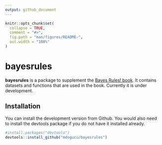 ```yaml
---
output: github_document
---
```


<!-- README.md is generated from README.Rmd. Please edit that file -->

```r
knitr::opts_chunk$set(
  collapse = TRUE,
  comment = "#>",
  fig.path = "man/figures/README-",
  out.width = "100%"
)
```
# bayesrules

<!-- badges: start -->
<!-- badges: end -->

**bayesrules** is a package to supplement the [Bayes Rules! book](https://www.bayesrulesbook.com/). It contains datasets and functions that are used in the book. Currently it is under development.


## Installation

You can install the development version from Github. You would also need to install the devtools package if you do not have it installed already.

``` r
#install.packages("devtools") 
devtools::install_github("mdogucu/bayesrules")
```


